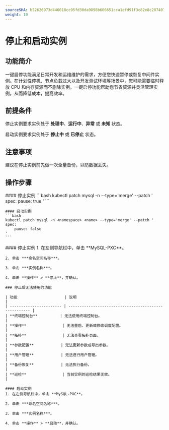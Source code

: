 ```yaml
---
sourceSHA: b52626973d446018cc95fd30da9898b606651cca1efd91f3c82e8c2874072888
weight: 10
---
```


# 停止和启动实例

## 功能简介
一键启停功能满足日常开发和运维维护的需求，方便您快速暂停或恢复中间件实例。在计划性停机、节点负载过大以及开发测试环境等场景中，您可能需要临时释放 CPU 和内存资源而不删除实例。一键启停功能帮助您节省资源并灵活管理实例，从而降低成本，提高效率。

## 前提条件
停止实例要求实例处于 **处理中**、**运行中**、**异常** 或 **未知** 状态。  

启动实例要求实例处于 **停止中** 或 **已停止** 状态。

## 注意事项
建议在停止实例前先做一次全量备份，以防数据丢失。

## 操作步骤
<Tabs>
  <Tab label="CLI">
    #### 停止实例
    ```bash
    kubectl patch mysql -n <namespace> <name> --type='merge' --patch '
    spec:
        pause: true
    '
    ```

    #### 启动实例
    ```bash
    kubectl patch mysql -n <namespace> <name> --type='merge' --patch '
    spec:
        pause: false
    '
    ```
  </Tab>

  <Tab label="Web Console">
    #### 停止实例
    1. 在左侧导航栏中，单击 **MySQL-PXC**。

    2. 单击 ***命名空间名称***。

    3. 单击 ***实例名称***。

    4. 单击 **操作** > **停止**，并确认。

    ### 停止后无法使用的功能

    | 功能                     | 说明                                                 |
    | ----------------------- | ----------------------------------------------------- |
    | **终端控制台**          | 无法使用终端控制台。                                 |
    | **操作**                | 无法重启、更新或修改调度配置。                       |
    | **拓扑**                | 无法查看拓扑页面。                                   |
    | **参数配置**            | 无法更新参数或导出参数。                             |
    | **用户管理**            | 无法进行用户管理。                                   |
    | **备份恢复**            | 无法执行备份。                                       |
    | **巡检**                | 当前实例的巡检结果无效。                             |

    #### 启动实例
    1. 在左侧导航栏中，单击 **MySQL-PXC**。

    2. 单击 ***命名空间名称***。

    3. 单击 ***实例名称***。

    4. 单击 **操作** > **启动**，并确认。
  </Tab>
</Tabs>
